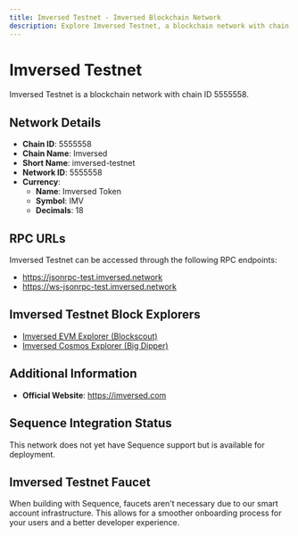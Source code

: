 ```yaml
--- 
title: Imversed Testnet - Imversed Blockchain Network
description: Explore Imversed Testnet, a blockchain network with chain ID 5555558. Learn about its native currency, Imversed Token, and how to interact with the network.
---
```


# Imversed Testnet

Imversed Testnet is a blockchain network with chain ID 5555558.

## Network Details

- **Chain ID**: 5555558
- **Chain Name**: Imversed
- **Short Name**: imversed-testnet
- **Network ID**: 5555558
- **Currency**: 
  - **Name**: Imversed Token
  - **Symbol**: IMV
  - **Decimals**: 18

## RPC URLs

Imversed Testnet can be accessed through the following RPC endpoints:

- https://jsonrpc-test.imversed.network
- https://ws-jsonrpc-test.imversed.network

## Imversed Testnet Block Explorers

- [Imversed EVM Explorer (Blockscout)](https://txe-test.imversed.network)
- [Imversed Cosmos Explorer (Big Dipper)](https://tex-t.imversed.com)

## Additional Information

- **Official Website**: https://imversed.com

## Sequence Integration Status

This network does not yet have Sequence support but is available for deployment.

## Imversed Testnet Faucet

When building with Sequence, faucets aren't necessary due to our smart account infrastructure. This allows for a smoother onboarding process for your users and a better developer experience.
